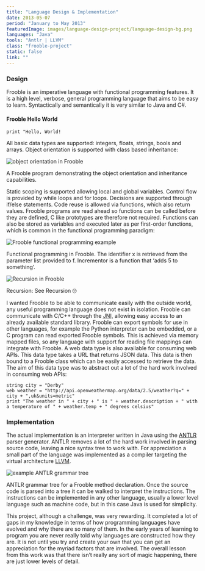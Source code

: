 ```yaml
---
title: "Language Design & Implementation"
date: 2013-05-07
period: "January to May 2013"
featuredImage: images/language-design-project/language-design-bg.png
languages: "Java"
tools: "Antlr | LLVM"
class: "frooble-project"
static: false
link: ""
---
```



### Design

Frooble is an imperative language with functional programming features. It is a high level, verbose, general programming language that aims to 
be easy to learn. Syntactically and semantically it is very similar to Java and C#.

#### Frooble Hello World

```
print "Hello, World!
```

All basic data types are supported: integers, floats, strings, bools and arrays. Object orientation is supported with class based inheritance:

![object orientation in Frooble](images/language-design-project/frooble-object-orientation-inheritance-program.png)
<figcaption>
    <FontAwesomeIcon icon={faCamera} /> A Frooble program demonstrating the object orientation and inheritance capabilities.
</figcaption>

Static scoping is supported allowing local and global variables. Control flow is provided by while loops and for loops. Decisions are supported 
through if/else statements. Code reuse is allowed via functions, which also return values. Frooble programs are read ahead so functions can be 
called before they are defined, C like prototypes are therefore not required. Functions can also be stored as variables and executed later as 
per first-order functions, which is common in the functional programming paradigm:

![Frooble functional programming example](images/language-design-project/frooble-first-order-functions.png)
<figcaption>
    <FontAwesomeIcon icon={faCamera} /> Functional programming in Frooble. The identifier x is retrieved from the parameter list provided to f. Incrementor is 
    a function that ‘adds 5 to something’.
</figcaption>

![Recursion in Frooble](images/language-design-project/frooble-recursion.png)
<figcaption>
    <FontAwesomeIcon icon={faCamera} /> Recursion: See Recursion 🙄
</figcaption>

I wanted Frooble to be able to communicate easily with the outside world, any useful programming language does not exist in isolation. Frooble 
can communicate with C/C++ through the <abbr title="Java Native Interface">JNI</abbr>, allowing easy access to an already available standard library. Frooble 
can export symbols for use in other languages, for example the Python interpreter can be embedded, or a C program can read exported Frooble symbols. This is achieved via 
memory mapped files, so any language with support for reading file mappings can integrate with Frooble. A web data type is also available for 
consuming web APIs. This data type takes a URL that returns JSON data. This data is then bound to a Frooble class which can be easily accessed 
to retrieve the data. The aim of this data type was to abstract out a lot of the hard work involved in consuming web APIs:

```
string city = "Derby"
web weather = "http://api.openweathermap.org/data/2.5/weather?q=" + city + ",uk&units=metric"
print "The weather in " + city + " is " + weather.description + " with a temperature of " + weather.temp + " degrees celsius"
```

### Implementation

The actual implementation is an interpreter written in Java using the [ANTLR](https://www.antlr.org/) parser generator. ANTLR removes a lot of the hard work 
involved in parsing source code, leaving a nice syntax tree to work with. For appreciation a small part of the language was implemented as a compiler 
targeting the virtual architecture [LLVM](https://llvm.org/).

![example ANTLR grammar tree](images/language-design-project/frooble-method-declaration-grammar-tree.png)
<figcaption>
    <FontAwesomeIcon icon={faCamera} /> ANTLR grammar tree for a Frooble method declaration. Once the source code is parsed into a tree it can be walked 
    to interpret the instructions. The instructions can be implemented in any other language, usually a lower level language such as machine code, but 
    in this case Java is used for simplicity.
</figcaption>

This project, although a challenge, was very rewarding. It completed a lot of gaps in my knowledge in terms of how programming languages have evolved 
and why there are so many of them. In the early years of learning to program you are never really told why languages are constructed how they are. It 
is not until you try and create your own that you can get an appreciation for the myriad factors that are involved. The overall lesson from this work 
was that there isn’t really any sort of magic happening, there are just lower levels of detail.